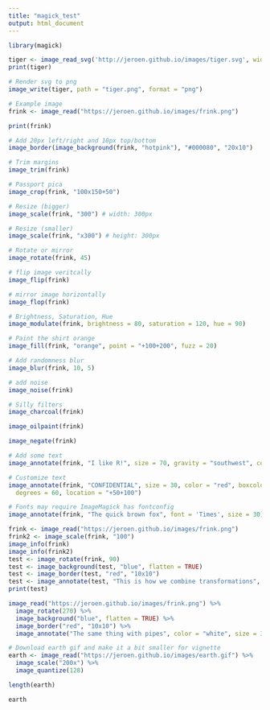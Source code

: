 ---
title: "magick_test"
output: html_document
---

```{r}
library(magick)
```

```{r}
tiger <- image_read_svg('http://jeroen.github.io/images/tiger.svg', width = 350)
print(tiger)
```

```{r}
# Render svg to png 
image_write(tiger, path = "tiger.png", format = "png")
```

```{r}
# Example image
frink <- image_read("https://jeroen.github.io/images/frink.png")
```

```{r}
print(frink)
```

```{r}
# Add 20px left/right and 10px top/bottom
image_border(image_background(frink, "hotpink"), "#000080", "20x10")
```

```{r}
# Trim margins
image_trim(frink)
```

```{r}
# Passport pica
image_crop(frink, "100x150+50")
```

```{r}
# Resize (bigger)
image_scale(frink, "300") # width: 300px
```

```{r}
# Resize (smaller)
image_scale(frink, "x300") # height: 300px
```

```{r}
# Rotate or mirror
image_rotate(frink, 45)
```

```{r}
# flip image veritcally
image_flip(frink)
```

```{r}
# mirror image horizontally
image_flop(frink)
```

```{r}
# Brightness, Saturation, Hue
image_modulate(frink, brightness = 80, saturation = 120, hue = 90)
```

```{r}
# Paint the shirt orange
image_fill(frink, "orange", point = "+100+200", fuzz = 20)
```

```{r}
# Add randomness blur
image_blur(frink, 10, 5)
```

```{r}
# add noise
image_noise(frink)
```

```{r}
# Silly filters
image_charcoal(frink)

```

```{r}
image_oilpaint(frink)

```

```{r}
image_negate(frink)
```

```{r}
# Add some text
image_annotate(frink, "I like R!", size = 70, gravity = "southwest", color = "green")
```

```{r}
# Customize text
image_annotate(frink, "CONFIDENTIAL", size = 30, color = "red", boxcolor = "pink",
  degrees = 60, location = "+50+100")
```

```{r}
# Fonts may require ImageMagick has fontconfig
image_annotate(frink, "The quick brown fox", font = 'Times', size = 30)
```

```{r}
frink <- image_read("https://jeroen.github.io/images/frink.png")
frink2 <- image_scale(frink, "100")
image_info(frink)
image_info(frink2)
test <- image_rotate(frink, 90)
test <- image_background(test, "blue", flatten = TRUE)
test <- image_border(test, "red", "10x10")
test <- image_annotate(test, "This is how we combine transformations", color = "white", size = 30)
print(test)
```

```{r}
image_read("https://jeroen.github.io/images/frink.png") %>%
  image_rotate(270) %>%
  image_background("blue", flatten = TRUE) %>%
  image_border("red", "10x10") %>%
  image_annotate("The same thing with pipes", color = "white", size = 30)
```

```{r}
# Download earth gif and make it a bit smaller for vignette
earth <- image_read("https://jeroen.github.io/images/earth.gif") %>%
  image_scale("200x") %>%
  image_quantize(128)

length(earth)
```

```{r}
earth
```

